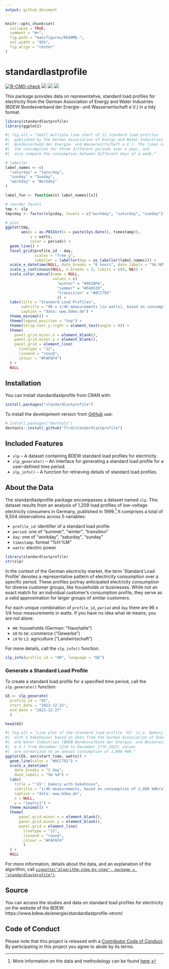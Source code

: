 ```yaml
---
output: github_document
---
```


<!-- README.md is generated from README.Rmd. Please edit that file -->

```r
knitr::opts_chunk$set(
  collapse = TRUE,
  comment = "#>",
  fig.path = "man/figures/README-",
  out.width = "95%",
  fig.align = "center"
)
```

# standardlastprofile

<!-- badges: start -->
[![R-CMD-check](https://github.com/flrd/standardlastprofile/actions/workflows/R-CMD-check.yaml/badge.svg)](https://github.com/flrd/standardlastprofile/actions/workflows/R-CMD-check.yaml)
[![](https://codecov.io/gh/flrd/standardlastprofile/branch/main/graph/badge.svg)](https://app.codecov.io/gh/flrd/standardlastprofile)
[![](https://www.r-pkg.org/badges/version/standardlastprofile)](https://cran.r-project.org/package=standardlastprofile)
[![](http://cranlogs.r-pkg.org/badges/grand-total/standardlastprofile)](https://cran.r-project.org/package=standardlastprofile)
<!-- badges: end -->

This package provides data on representative, standard load profiles for electricity from the German Association of Energy and Water Industries (BDEW Bundesverband der Energie- und Wasserwirtschaft e.V.) in a tidy format.

``` r
library(standardlastprofile)
library(ggplot2)
```


```r
#| fig.alt = "Small multiple line chart of 11 standard load profiles
#|  published by the German Association of Energy and Water Industries (BDEW 
#|  Bundesverband der Energie- und Wasserwirtschaft e.V.). The lines compare
#|  the consumption for three different periods over a year, and
#|  also compare the consumption between different days of a week."

# labeller
label_names <- c(
  "saturday" = "Saturday",
  "sunday" = "Sunday",
  "workday" = "Workday"
)

label_fun <- function(x) label_names[[x]]

# reorder facets
tmp <- slp
tmp$day <- factor(slp$day, levels = c("workday", "saturday", "sunday"))

# plot
ggplot(tmp,
       aes(x = as.POSIXct(x = paste(Sys.Date(), timestamp)),
           y = watts,
           color = period)) +
  geom_line() +
  facet_grid(profile_id ~ day, 
             scales = "free_y",
             labeller = labeller(day = as_labeller(label_names))) +
  scale_x_datetime(NULL, date_breaks = "6 hours", date_labels = "%k:%M") +
  scale_y_continuous(NULL, n.breaks = 3, limits = c(0, NA)) +
  scale_color_manual(name = NULL,
                     values = c(
                       "winter" = "#961BFA",
                       "summer" = "#FA9529",
                       "transition" = "#0CC792"
                       )) +
  labs(title = "Standard Load Profiles",
       subtitle = "96 x 1/4h measurements [in watts], based on consumption of 1,000 kWh/a",
       caption = "data: www.bdew.de") +
  theme_minimal() +
  theme(legend.position = "top") +
  theme(strip.text.y.right = element_text(angle = 0)) + 
  theme(
    panel.grid.minor.x = element_blank(),
    panel.grid.minor.y = element_blank(),
    panel.grid = element_line(
      linetype = "12",
      lineend = "round", 
      colour = "#FAF6F4")
  ) +
  NULL
```

## Installation

You can install standardlastprofile from CRAN with:

```r
install.packages("standardlastprofile")
```

To install the development version from [GitHub](https://github.com/) use:

``` r
# install.packages("devtools")
devtools::install_github("flrd/standardlastprofile")
```

## Included Features

- `slp` -- A dataset containing BDEW standard load profiles for electricity.
- `slp_generate()` --	An interface for generating a standard load profile for a user-defined time period.
- `slp_info()` -- A function for retrieving details of standard load profiles.

## About the Data
The standardlastprofile package encompasses a dataset named `slp`. This dataset results from an analysis of 1,209 load profiles of low-voltage electricity consumers in Germany, published in 1999.[^bdew-2] It comprises a total of 9,504 observations across 5 variables:

  [^bdew-2]: More information on the data and methodology can be found [here](https://www.bdew.de/media/documents/1999_Repraesentative-VDEW-Lastprofile.pdf).

- `profile_id`: identifier of a standard load profile
- `period`: one of "summer", "winter", "transition"
- `day`: one of "workday", "saturday", "sunday"
- `timestamp`: format "%H:%M"
- `watts`: electric power

``` r
library(standardlastprofile)
str(slp)
```

In the context of the German electricity market, the term 'Standard Load Profile' denotes a representative pattern of electricity consumption over a specific period. These profiles portray anticipated electricity consumption for diverse customer groups, like households or businesses. While not an exact match for an individual customer's consumption profile, they serve as a valid approximation for larger groups of similar customers.

For each unique combination of `profile_id`, `period` and `day` there are 
96 x 1/4 hour measurements in watts. If you have no idea what `H0` means, 
you are not alone:

- `H0`: households (German: "Haushalte")
- `G0` to `G6`: commerce ("Gewerbe")
- `L0` to `L2`: agriculture ("Landwirtschaft")

For more details, call the `slp_info()` function.

``` r
slp_info(profile_id = "H0", language = "DE")
```

### Generate a Standard Load Profile

To create a standard load profile for a specified time period, call the `slp_generate()` function:

``` r
G5 <- slp_generate(
  profile_id = "G5",
  start_date = "2023-12-22",
  end_date = "2023-12-27"
  )

head(G5)
```


``` r
#| fig.alt = "Line plot of the standard load profile 'G5' (i.e. Bakery
#|  with a bakehouse) based on data from the German Association of Energy
#|  and Water Industries (BDEW Bundesverband der Energie- und Wasserwirtschaft
#|  e.V.) from December 22nd to December 27th 2023; values 
#|  are normalized to an annual consumption of 1,000 kWh."
ggplot(G5, aes(start_time, watts)) +
  geom_line(color = "#0CC792") +
  scale_x_datetime(
    date_breaks = "1 day",
    date_labels = "%b %d") +
  labs(
    title = "'G5': bakery with bakehouse",
    subtitle = "1/4h measurements, based on consumption of 1,000 kWh/a",
    caption = "data: www.bdew.de",
    x = NULL,
    y = "[watts]") +
  theme_minimal() +
  theme(
      panel.grid.minor.x = element_blank(),
      panel.grid.minor.y = element_blank(),
      panel.grid = element_line(
        linetype = "12",
        lineend = "round",
        colour = "#FAF6F4"
        )
  ) +
  NULL
```

For more information, details about the data, and an explanation of the algorithm, 
call [`vignette("algorithm-step-by-step", package = "standardlastprofile")`](https://flrd.github.io/standardlastprofile/articles/algorithm-step-by-step.html).

## Source
You can access the studies and data on standard load profiles for electricity on the website of the BDEW: https://www.bdew.de/energie/standardlastprofile-strom/

## Code of Conduct
Please note that this project is released with a [Contributor Code of Conduct](https://github.com/flrd/standardlastprofile/blob/main/CODE_OF_CONDUCT.md). 
By participating in this project you agree to abide by its terms.
